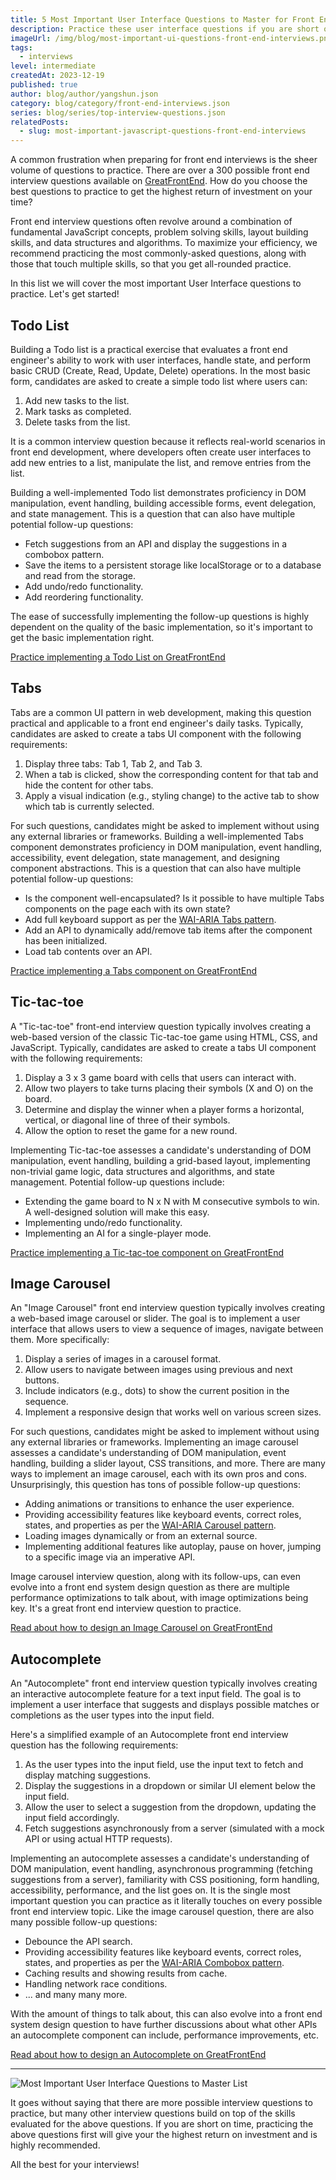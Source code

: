```yaml
---
title: 5 Most Important User Interface Questions to Master for Front End Interviews
description: Practice these user interface questions if you are short on time to prepare for your front end interviews.
imageUrl: /img/blog/most-important-ui-questions-front-end-interviews.png
tags:
  - interviews
level: intermediate
createdAt: 2023-12-19
published: true
author: blog/author/yangshun.json
category: blog/category/front-end-interviews.json
series: blog/series/top-interview-questions.json
relatedPosts:
  - slug: most-important-javascript-questions-front-end-interviews
---
```


A common frustration when preparing for front end interviews is the sheer volume of questions to practice. There are over a 300 possible front end interview questions available on [GreatFrontEnd](/questions). How do you choose the best questions to practice to get the highest return of investment on your time?

Front end interview questions often revolve around a combination of fundamental JavaScript concepts, problem solving skills, layout building skills, and data structures and algorithms. To maximize your efficiency, we recommend practicing the most commonly-asked questions, along with those that touch multiple skills, so that you get all-rounded practice.

In this list we will cover the most important User Interface questions to practice. Let's get started!

## Todo List

Building a Todo list is a practical exercise that evaluates a front end engineer's ability to work with user interfaces, handle state, and perform basic CRUD (Create, Read, Update, Delete) operations. In the most basic form, candidates are asked to create a simple todo list where users can:

1. Add new tasks to the list.
1. Mark tasks as completed.
1. Delete tasks from the list.

It is a common interview question because it reflects real-world scenarios in front end development, where developers often create user interfaces to add new entries to a list, manipulate the list, and remove entries from the list.

Building a well-implemented Todo list demonstrates proficiency in DOM manipulation, event handling, building accessible forms, event delegation, and state management. This is a question that can also have multiple potential follow-up questions:

- Fetch suggestions from an API and display the suggestions in a combobox pattern.
- Save the items to a persistent storage like localStorage or to a database and read from the storage.
- Add undo/redo functionality.
- Add reordering functionality.

The ease of successfully implementing the follow-up questions is highly dependent on the quality of the basic implementation, so it's important to get the basic implementation right.

[Practice implementing a Todo List on GreatFrontEnd](/questions/user-interface/todo-list)

## Tabs

Tabs are a common UI pattern in web development, making this question practical and applicable to a front end engineer's daily tasks. Typically, candidates are asked to create a tabs UI component with the following requirements:

1. Display three tabs: Tab 1, Tab 2, and Tab 3.
1. When a tab is clicked, show the corresponding content for that tab and hide the content for other tabs.
1. Apply a visual indication (e.g., styling change) to the active tab to show which tab is currently selected.

For such questions, candidates might be asked to implement without using any external libraries or frameworks. Building a well-implemented Tabs component demonstrates proficiency in DOM manipulation, event handling, accessibility, event delegation, state management, and designing component abstractions. This is a question that can also have multiple potential follow-up questions:

- Is the component well-encapsulated? Is it possible to have multiple Tabs components on the page each with its own state?
- Add full keyboard support as per the [WAI-ARIA Tabs pattern](https://www.w3.org/WAI/ARIA/apg/patterns/tabs/).
- Add an API to dynamically add/remove tab items after the component has been initialized.
- Load tab contents over an API.

[Practice implementing a Tabs component on GreatFrontEnd](/questions/user-interface/tabs)

## Tic-tac-toe

A "Tic-tac-toe" front-end interview question typically involves creating a web-based version of the classic Tic-tac-toe game using HTML, CSS, and JavaScript. Typically, candidates are asked to create a tabs UI component with the following requirements:

1. Display a 3 x 3 game board with cells that users can interact with.
1. Allow two players to take turns placing their symbols (X and O) on the board.
1. Determine and display the winner when a player forms a horizontal, vertical, or diagonal line of three of their symbols.
1. Allow the option to reset the game for a new round.

Implementing Tic-tac-toe assesses a candidate's understanding of DOM manipulation, event handling, building a grid-based layout, implementing non-trivial game logic, data structures and algorithms, and state management. Potential follow-up questions include:

- Extending the game board to N x N with M consecutive symbols to win. A well-designed solution will make this easy.
- Implementing undo/redo functionality.
- Implementing an AI for a single-player mode.

[Practice implementing a Tic-tac-toe component on GreatFrontEnd](/questions/user-interface/tic-tac-toe)

## Image Carousel

An "Image Carousel" front end interview question typically involves creating a web-based image carousel or slider. The goal is to implement a user interface that allows users to view a sequence of images, navigate between them. More specifically:

1. Display a series of images in a carousel format.
1. Allow users to navigate between images using previous and next buttons.
1. Include indicators (e.g., dots) to show the current position in the sequence.
1. Implement a responsive design that works well on various screen sizes.

For such questions, candidates might be asked to implement without using any external libraries or frameworks. Implementing an image carousel assesses a candidate's understanding of DOM manipulation, event handling, building a slider layout, CSS transitions, and more. There are many ways to implement an image carousel, each with its own pros and cons. Unsurprisingly, this question has tons of possible follow-up questions:

- Adding animations or transitions to enhance the user experience.
- Providing accessibility features like keyboard events, correct roles, states, and properties as per the [WAI-ARIA Carousel pattern](https://www.w3.org/WAI/ARIA/apg/patterns/carousel/).
- Loading images dynamically or from an external source.
- Implementing additional features like autoplay, pause on hover, jumping to a specific image via an imperative API.

Image carousel interview question, along with its follow-ups, can even evolve into a front end system design question as there are multiple performance optimizations to talk about, with image optimizations being key. It's a great front end interview question to practice.

[Read about how to design an Image Carousel on GreatFrontEnd](/questions/system-design/image-carousel)

## Autocomplete

An "Autocomplete" front end interview question typically involves creating an interactive autocomplete feature for a text input field. The goal is to implement a user interface that suggests and displays possible matches or completions as the user types into the input field.

Here's a simplified example of an Autocomplete front end interview question has the following requirements:

1. As the user types into the input field, use the input text to fetch and display matching suggestions.
1. Display the suggestions in a dropdown or similar UI element below the input field.
1. Allow the user to select a suggestion from the dropdown, updating the input field accordingly.
1. Fetch suggestions asynchronously from a server (simulated with a mock API or using actual HTTP requests).

Implementing an autocomplete assesses a candidate's understanding of DOM manipulation, event handling, asynchronous programming (fetching suggestions from a server), familiarity with CSS positioning, form handling, accessibility, performance, and the list goes on. It is the single most important question you can practice as it literally touches on every possible front end interview topic. Like the image carousel question, there are also many possible follow-up questions:

- Debounce the API search.
- Providing accessibility features like keyboard events, correct roles, states, and properties as per the [WAI-ARIA Combobox pattern](https://www.w3.org/WAI/ARIA/apg/patterns/combobox/).
- Caching results and showing results from cache.
- Handling network race conditions.
- ... and many many more.

With the amount of things to talk about, this can also evolve into a front end system design question to have further discussions about what other APIs an autocomplete component can include, performance improvements, etc.

[Read about how to design an Autocomplete on GreatFrontEnd](/questions/system-design/autocomplete)

---

![Most Important User Interface Questions to Master List](/img/blog/most-important-user-interface-questions-to-master-for-front-end-interviews-list.jpg)

It goes without saying that there are more possible interview questions to practice, but many other interview questions build on top of the skills evaluated for the above questions. If you are short on time, practicing the above questions first will give your the highest return on investment and is highly recommended.

All the best for your interviews!
